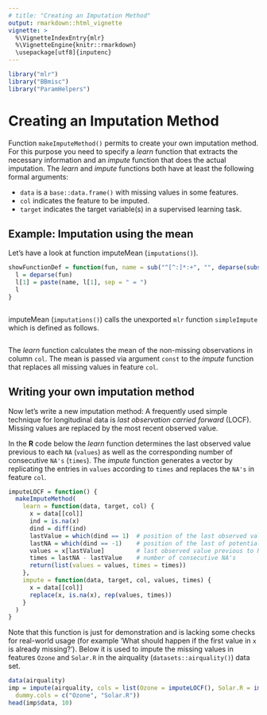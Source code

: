 ```yaml
---
# title: "Creating an Imputation Method"
output: rmarkdown::html_vignette
vignette: >
  %\VignetteIndexEntry{mlr}
  %\VignetteEngine{knitr::rmarkdown}
  \usepackage[utf8]{inputenc}
---
```


```r
library("mlr")
library("BBmisc")
library("ParamHelpers")
```

# Creating an Imputation Method

Function `makeImputeMethod()` permits to create your own imputation method.
For this purpose you need to specify a *learn* function that extracts the necessary information and an *impute* function that does the actual imputation.
The *learn* and *impute* functions both have at least the following formal arguments:

* ``data`` is a `base::data.frame()` with missing values in some features.
* ``col`` indicates the feature to be imputed.
* ``target`` indicates the target variable(s) in a supervised learning task.

## Example: Imputation using the mean

Let's have a look at function imputeMean (`imputations()`).

```r
showFunctionDef = function(fun, name = sub("^[^:]*:+", "", deparse(substitute(fun)))) {
  l = deparse(fun)
  l[1] = paste(name, l[1], sep = " = ")
  l
}
```

```r

```

imputeMean (`imputations()`) calls the unexported `mlr` function `simpleImpute` which is defined as follows.

```r
```

The *learn* function calculates the mean of the non-missing observations in column ``col``.
The mean is passed via argument ``const`` to the *impute* function that replaces all missing values in feature ``col``.

## Writing your own imputation method

Now let's write a new imputation method:
A frequently used simple technique for longitudinal data is *last observation carried forward* (LOCF). 
Missing values are replaced by the most recent observed value.

In the **R** code below the *learn* function determines the last observed value previous to each ``NA`` (``values``) as well as the corresponding number of consecutive ``NA's`` (``times``).
The *impute* function generates a vector by replicating the entries in ``values``
according to ``times`` and replaces the ``NA's`` in feature ``col``.

```r
imputeLOCF = function() {
  makeImputeMethod(
    learn = function(data, target, col) {
      x = data[[col]]
      ind = is.na(x)
      dind = diff(ind)
      lastValue = which(dind == 1)  # position of the last observed value previous to NA
      lastNA = which(dind == -1)    # position of the last of potentially several consecutive NA's
      values = x[lastValue]         # last observed value previous to NA
      times = lastNA - lastValue    # number of consecutive NA's
      return(list(values = values, times = times))
    },
    impute = function(data, target, col, values, times) {
      x = data[[col]]
      replace(x, is.na(x), rep(values, times))
    }
  )
}
```

Note that this function is just for demonstration and is lacking some checks for real-world usage (for example 'What should happen if the first value in `x` is already missing?').
Below it is used to impute the missing values in features ``Ozone`` and ``Solar.R`` in the airquality (`datasets::airquality()`) data set.

```r
data(airquality)
imp = impute(airquality, cols = list(Ozone = imputeLOCF(), Solar.R = imputeLOCF()),
  dummy.cols = c("Ozone", "Solar.R"))
head(imp$data, 10)
```

